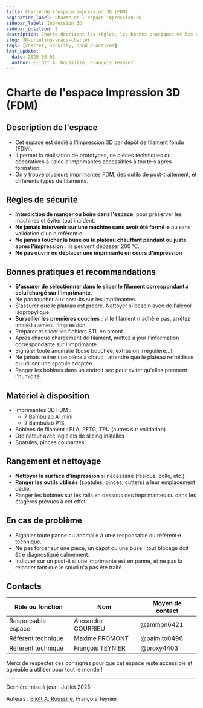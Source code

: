 ```yaml
---
title: Charte de l'espace impression 3D (FDM)
pagination_label: Charte de l'espace impression 3D
sidebar_label: Impression 3D
sidebar_position: 2
description: Charte décrivant les règles, les bonnes pratiques et les contacts pour l'espace impression 3D du FabLab.
slug: 3D-printing-space-charter
tags: [charter, security, good practices]
last_update:
  date: 2025-08-01
  author: Eliott A. Roussille, François Teynier
---
```


# Charte de l'espace Impression 3D (FDM)

## <FileText size={32} /> Description de l'espace

- Cet espace est dédié à l'impression 3D par dépôt de filament fondu (FDM).
- Il permet la réalisation de prototypes, de pièces techniques ou décoratives à l'aide d'imprimantes accessibles à tou·te·s après formation.
- On y trouve plusieurs imprimantes FDM, des outils de post-traitement, et différents types de filaments.

## <TriangleAlert size={32} /> Règles de sécurité

- **Interdiction de manger ou boire dans l'espace**, pour préserver les machines et éviter tout incident.
- **Ne jamais intervenir sur une machine sans avoir été formé·e** ou sans validation d'un·e référent·e.
- **Ne jamais toucher la buse ou le plateau chauffant pendant ou juste après l'impression** : ils peuvent dépasser 200 °C.
- **Ne pas ouvrir ou déplacer une imprimante en cours d'impression**

## <CheckSquare size={32} /> Bonnes pratiques et recommandations

- **S'assurer de sélectionner dans le slicer le filament correspondant à celui chargé sur l'imprimante**.
- Ne pas toucher aux post-its sur les imprimantes.
- S'assurer que le plateau est propre. Nettoyer si besoin avec de l'alcool isopropylique.
- **Surveiller les premières couches** : si le filament n'adhère pas, arrêtez immédiatement l'impression.
- Préparer et slicer les fichiers STL en amont.
- Après chaque chargement de filament, mettez à jour l'information correspondante sur l'imprimante.
- Signaler toute anomalie (buse bouchée, extrusion irrégulière…).
- Ne jamais retirer une pièce à chaud : attendre que le plateau refroidisse ou utiliser une spatule adaptée.
- Ranger les bobines dans un endroit sec pour éviter qu'elles prennent l'humidité.

## <Wrench size={32} /> Matériel à disposition

- Imprimantes 3D FDM :
  - 7 Bambulab A1 mini
  - 2 Bambulab P1S
- Bobines de filament : PLA, PETG, TPU (autres sur validation)
- Ordinateur avec logiciels de slicing installés
- Spatules, pinces coupantes

## <Pin size={32} /> Rangement et nettoyage

- **Nettoyer la surface d'impression** si nécessaire (résidus, colle, etc.).
- **Ranger les outils utilisés** (spatules, pinces, cutters) à leur emplacement dédié.
- Ranger les bobines sur les rails en dessous des imprimantes ou dans les étagères prévues à cet effet.

## <Siren size={32} /> En cas de problème

- Signaler toute panne ou anomalie à un·e responsable ou référent·e technique.
- Ne pas forcer sur une pièce, un capot ou une buse : tout blocage doit être diagnostiqué calmement.
- Indiquer sur un post-it si une imprimante est en panne, et ne pas la relancer tant que le souci n'a pas été traité.

## <Phone size={32} /> Contacts

| Rôle ou fonction   | Nom                | Moyen de contact |
| ------------------ | ------------------ | ---------------- |
| Responsable espace | Alexandre COURRIEU | @ammon6421       |
| Référent technique | Maxime FROMONT     | @palmito0496     |
| Référent technique | François TEYNIER   | @proxy4403       |

Merci de respecter ces consignes pour que cet espace reste accessible et agréable à utiliser pour tout le monde !

---

Dernière mise à jour : Juillet 2025

Auteurs : [Eliott A. Roussille](https://github.com/aust-1), François Teynier

